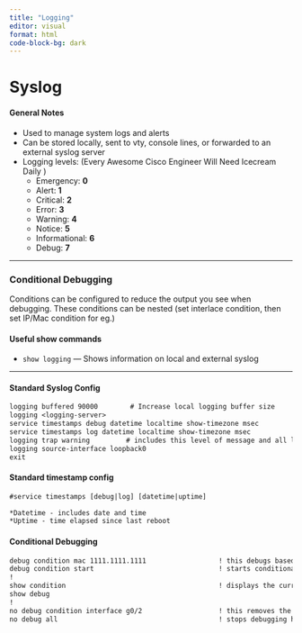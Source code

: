 ```yaml
---
title: "Logging"
editor: visual
format: html
code-block-bg: dark
---
```


# Syslog

#### General Notes

-   Used to manage system logs and alerts
-   Can be stored locally, sent to vty, console lines, or forwarded to an external syslog server
-   Logging levels: (Every Awesome Cisco Engineer Will Need Icecream Daily )
    -   Emergency: **0**
    -   Alert: **1**
    -   Critical: **2**
    -   Error: **3**
    -   Warning: **4**
    -   Notice: **5**
    -   Informational: **6**
    -   Debug: **7**

------------------------------------------------------------------------

### Conditional Debugging

Conditions can be configured to reduce the output you see when debugging. 
These conditions can be nested (set interlace condition, then set IP/Mac condition for eg.)


#### Useful show commands

-   `show logging` — Shows information on local and external syslog

------------------------------------------------------------------------


#### Standard Syslog Config

``` default
logging buffered 90000        # Increase local logging buffer size
logging <logging-server>
service timestamps debug datetime localtime show-timezone msec
service timestamps log datetime localtime show-timezone msec
logging trap warning         # includes this level of message and all lower levels
logging source-interface loopback0
exit
```


#### Standard timestamp config

``` default
#service timestamps [debug|log] [datetime|uptime]

*Datetime - includes date and time
*Uptime - time elapsed since last reboot
```


#### Conditional Debugging

``` default
debug condition mac 1111.1111.1111                  ! this debugs based on the mac specified
debug condition start                               ! starts conditional debugging
!
show condition                                      ! displays the current conditions set
show debug
!
no debug condition interface g0/2                   ! this removes the condition
no debug all                                        ! stops debugging however does not remove conditions
```
